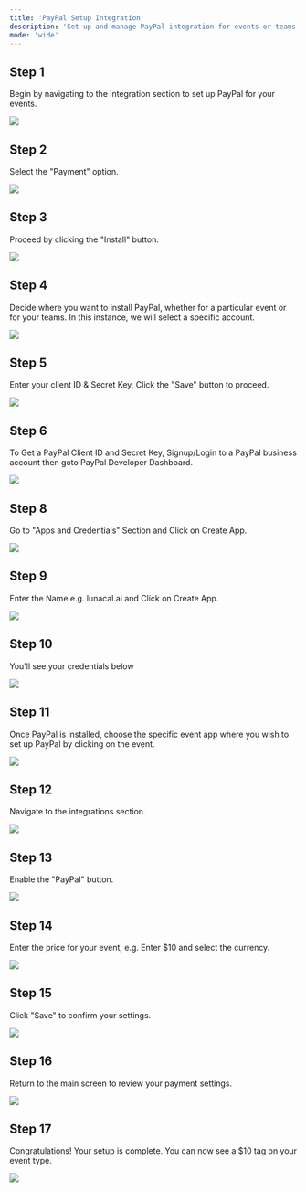 ```yaml
---
title: 'PayPal Setup Integration'
description: 'Set up and manage PayPal integration for events or teams with step-by-step guidance on authentication and pricing.'
mode: 'wide'
---
```


## Step 1

Begin by navigating to the integration section to set up PayPal for your events.

<Frame><img src="/images/paypal_setup/image1.webp" /></Frame>

## Step 2

Select the "Payment" option.

<Frame><img src="/images/paypal_setup/image2.webp" /></Frame>

## Step 3

Proceed by clicking the "Install" button.

<Frame><img src="/images/paypal_setup/image3.webp" /></Frame>

## Step 4

Decide where you want to install PayPal, whether for a particular event or for your teams. In this instance, we will select a specific account.

<Frame><img src="/images/paypal_setup/image4.webp" /></Frame>

## Step 5

Enter your client ID & Secret Key, Click the "Save" button to proceed.

<Frame><img src="/images/paypal_setup/image7.webp" /></Frame>

## Step 6

To Get a PayPal Client ID and Secret Key, Signup/Login to a PayPal business account then goto PayPal Developer Dashboard.

<Frame><img src="/images/paypal_setup/1.webp" /></Frame>

## Step 8

Go to "Apps and Credentials" Section and Click on Create App.

<Frame><img src="/images/paypal_setup/2.webp" /></Frame>

## Step 9

Enter the Name e.g. lunacal.ai and Click on Create App.

<Frame><img src="/images/paypal_setup/3.webp" /></Frame>

## Step 10

You'll see your credentials below

<Frame><img src="/images/paypal_setup/paypal5.webp" /></Frame>

## Step 11

Once PayPal is installed, choose the specific event app where you wish to set up PayPal by clicking on the event.

<Frame><img src="/images/paypal_setup/image8.webp" /></Frame>

## Step 12

Navigate to the integrations section.

<Frame><img src="/images/paypal_setup/image9.webp" /></Frame>

## Step 13

Enable the "PayPal" button.

<Frame><img src="/images/paypal_setup/image10.webp" /></Frame>

## Step 14

Enter the price for your event, e.g. Enter $10 and select the currency.

<Frame><img src="/images/paypal_setup/image11.webp" /></Frame>

## Step 15

Click "Save" to confirm your settings.

<Frame><img src="/images/paypal_setup/image12.webp" /></Frame>

## Step 16

Return to the main screen to review your payment settings.

<Frame><img src="/images/paypal_setup/image13.webp" /></Frame>

## Step 17

Congratulations! Your setup is complete. You can now see a $10 tag on your event type.

<Frame><img src="/images/paypal_setup/image14.webp" /></Frame>
